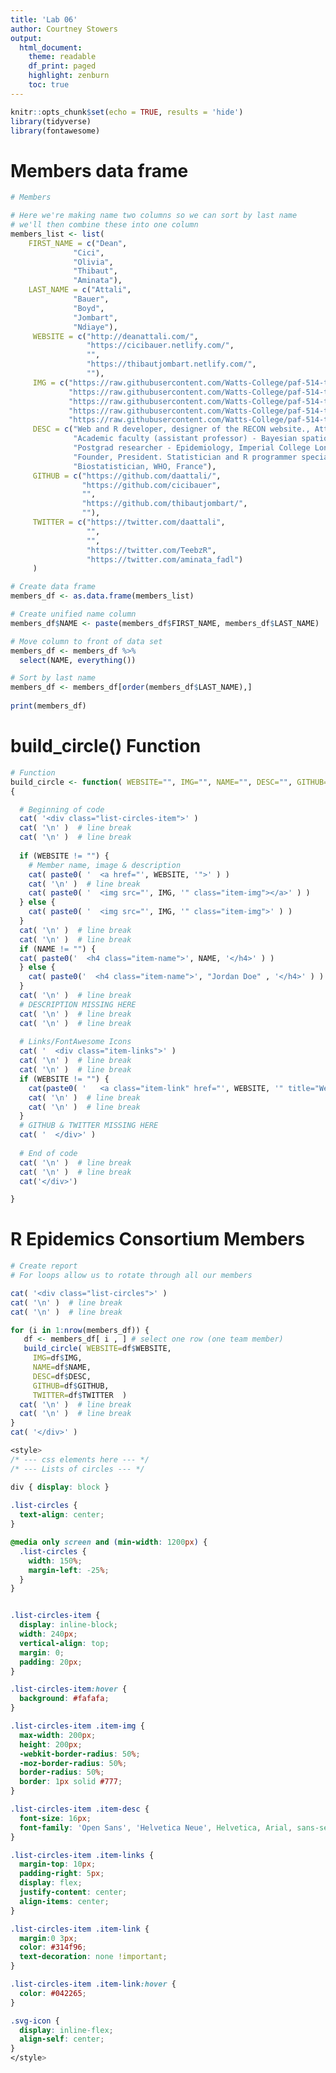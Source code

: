 ---
title: 'Lab 06'
author: Courtney Stowers
output:
  html_document:
    theme: readable
    df_print: paged
    highlight: zenburn
    toc: true
---

```{r, include=FALSE}
knitr::opts_chunk$set(echo = TRUE, results = 'hide')
library(tidyverse)
library(fontawesome)
```


# Members data frame

```{r}
# Members

# Here we're making name two columns so we can sort by last name
# we'll then combine these into one column
members_list <- list(
    FIRST_NAME = c("Dean", 
              "Cici", 
              "Olivia", 
              "Thibaut", 
              "Aminata"),
    LAST_NAME = c("Attali", 
              "Bauer", 
              "Boyd", 
              "Jombart", 
              "Ndiaye"),
     WEBSITE = c("http://deanattali.com/", 
                 "https://cicibauer.netlify.com/", 
                 "", 
                 "https://thibautjombart.netlify.com/", 
                 ""),
     IMG = c("https://raw.githubusercontent.com/Watts-College/paf-514-template/main/labs/images/avatar-05.png",
             "https://raw.githubusercontent.com/Watts-College/paf-514-template/main/labs/images/avatar-03.png",
             "https://raw.githubusercontent.com/Watts-College/paf-514-template/main/labs/images/avatar-12.png",
             "https://raw.githubusercontent.com/Watts-College/paf-514-template/main/labs/images/avatar-04.png",
             "https://raw.githubusercontent.com/Watts-College/paf-514-template/main/labs/images/avatar-11.png"),
     DESC = c("Web and R developer, designer of the RECON website., AttaliTech, Canada., NA",
              "Academic faculty (assistant professor) - Bayesian spatiotemporal modeling, Department of Biostatistics and Data Science, University of Texas Health Science Center in Houston, United States",
              "Postgrad researcher - Epidemiology, Imperial College London, United Kingdom",
              "Founder, President. Statistician and R programmer specialized in outbreak analysis. London School of Hygiene and Tropical Medicine / Imperial College London, UK.",
              "Biostatistician, WHO, France"),
     GITHUB = c("https://github.com/daattali/",
                "https://github.com/cicibauer",
                "",
                "https://github.com/thibautjombart/",
                ""),
     TWITTER = c("https://twitter.com/daattali",
                 "",
                 "",
                 "https://twitter.com/TeebzR",
                 "https://twitter.com/aminata_fadl")
     )

# Create data frame
members_df <- as.data.frame(members_list)

# Create unified name column
members_df$NAME <- paste(members_df$FIRST_NAME, members_df$LAST_NAME)

# Move column to front of data set
members_df <- members_df %>%
  select(NAME, everything())

# Sort by last name
members_df <- members_df[order(members_df$LAST_NAME),]
 
print(members_df)
```


# build_circle() Function

```{r}
# Function
build_circle <- function( WEBSITE="", IMG="", NAME="", DESC="", GITHUB="", TWITTER="" )
{

  # Beginning of code
  cat( '<div class="list-circles-item">' )
  cat( '\n' )  # line break 
  cat( '\n' )  # line break 
  
  if (WEBSITE != "") {
    # Member name, image & description
    cat( paste0( '  <a href="', WEBSITE, '">' ) )
    cat( '\n' )  # line break 
    cat( paste0( '  <img src="', IMG, '" class="item-img"></a>' ) )
  } else {
    cat( paste0( '  <img src="', IMG, '" class="item-img">' ) )
  }
  cat( '\n' )  # line break 
  cat( '\n' )  # line break
  if (NAME != "") {
  cat( paste0('  <h4 class="item-name">', NAME, '</h4>' ) ) 
  } else {
    cat( paste0('  <h4 class="item-name">', "Jordan Doe" , '</h4>' ) )
  }
  cat( '\n' )  # line break 
  # DESCRIPTION MISSING HERE
  cat( '\n' )  # line break 
  cat( '\n' )  # line break
  
  # Links/FontAwesome Icons
  cat( '  <div class="item-links">' )
  cat( '\n' )  # line break 
  cat( '\n' )  # line break
  if (WEBSITE != "") {
    cat(paste0( '   <a class="item-link" href="', WEBSITE, '" title="Website">' ), fontawesome::fa( name="home" ), '</a>')
    cat( '\n' )  # line break 
    cat( '\n' )  # line break
  }
  # GITHUB & TWITTER MISSING HERE
  cat( '  </div>' )
  
  # End of code
  cat( '\n' )  # line break 
  cat( '\n' )  # line break
  cat('</div>')

}

```


# R Epidemics Consortium Members

```{r, results='asis', echo=FALSE}
# Create report
# For loops allow us to rotate through all our members

cat( '<div class="list-circles">' )
cat( '\n' )  # line break 
cat( '\n' )  # line break

for (i in 1:nrow(members_df)) {
   df <- members_df[ i , ] # select one row (one team member) 
   build_circle( WEBSITE=df$WEBSITE,
     IMG=df$IMG,
     NAME=df$NAME,
     DESC=df$DESC,
     GITHUB=df$GITHUB,
     TWITTER=df$TWITTER  )
  cat( '\n' )  # line break 
  cat( '\n' )  # line break
}
cat( '</div>' )
```


```{css, echo=FALSE}
<style>
/* --- css elements here --- */
/* --- Lists of circles --- */

div { display: block } 
  
.list-circles {
  text-align: center;
}

@media only screen and (min-width: 1200px) {
  .list-circles {
    width: 150%;
    margin-left: -25%;
  }
}


.list-circles-item {
  display: inline-block;
  width: 240px;
  vertical-align: top;
  margin: 0;
  padding: 20px;
}

.list-circles-item:hover {
  background: #fafafa;
}

.list-circles-item .item-img {
  max-width: 200px;
  height: 200px;
  -webkit-border-radius: 50%;
  -moz-border-radius: 50%;
  border-radius: 50%;
  border: 1px solid #777;
}

.list-circles-item .item-desc {
  font-size: 16px;
  font-family: 'Open Sans', 'Helvetica Neue', Helvetica, Arial, sans-serif;
}

.list-circles-item .item-links {
  margin-top: 10px;
  padding-right: 5px;
  display: flex; 
  justify-content: center; 
  align-items: center;
}

.list-circles-item .item-link {
  margin:0 3px;
  color: #314f96;
  text-decoration: none !important;
}

.list-circles-item .item-link:hover {
  color: #042265;
}

.svg-icon {
  display: inline-flex;
  align-self: center;
}
</style>
```




